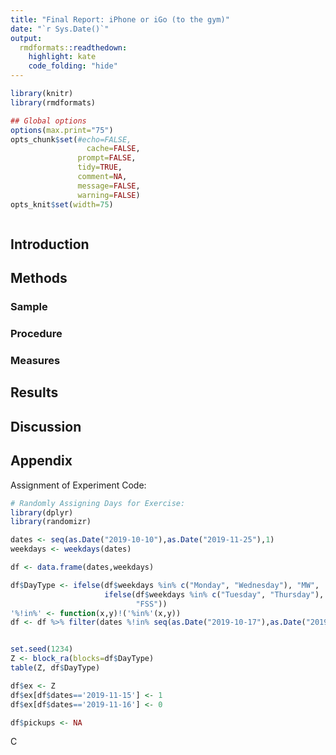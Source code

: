 ```yaml
---
title: "Final Report: iPhone or iGo (to the gym)"
date: "`r Sys.Date()`"
output:
  rmdformats::readthedown:
    highlight: kate
    code_folding: "hide"
---
```



```r
library(knitr)
library(rmdformats)

## Global options
options(max.print="75")
opts_chunk$set(#echo=FALSE,
	             cache=FALSE,
               prompt=FALSE,
               tidy=TRUE,
               comment=NA,
               message=FALSE,
               warning=FALSE)
opts_knit$set(width=75)
```

```r

```

## Introduction


## Methods

### Sample

### Procedure


### Measures

## Results

## Discussion

## Appendix

Assignment of Experiment Code:
```r
# Randomly Assigning Days for Exercise:
library(dplyr)
library(randomizr)

dates <- seq(as.Date("2019-10-10"),as.Date("2019-11-25"),1)
weekdays <- weekdays(dates)

df <- data.frame(dates,weekdays)

df$DayType <- ifelse(df$weekdays %in% c("Monday", "Wednesday"), "MW", 
                     ifelse(df$weekdays %in% c("Tuesday", "Thursday"), "TT",
                            "FSS"))
'%!in%' <- function(x,y)!('%in%'(x,y))
df <- df %>% filter(dates %!in% seq(as.Date("2019-10-17"),as.Date("2019-10-21"),1)) %>% select(-weekdays)


set.seed(1234)
Z <- block_ra(blocks=df$DayType)
table(Z, df$DayType)

df$ex <- Z
df$ex[df$dates=='2019-11-15'] <- 1
df$ex[df$dates=='2019-11-16'] <- 0

df$pickups <- NA

```


C

